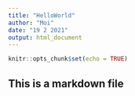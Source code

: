 ```yaml
---
title: "HelloWorld"
author: "Moi"
date: "19 2 2021"
output: html_document
---
```


```r
knitr::opts_chunk$set(echo = TRUE)
```

## This is a markdown file
